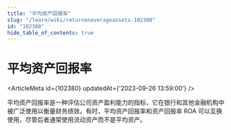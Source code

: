 ```yaml
---
title: "平均资产回报率"
slug: "/learn/wiki/returnonaverageassets-102380"
id: "102380"
hide_table_of_contents: true
---
```



# 平均资产回报率

<ArticleMeta id={102380} updatedAt={'2023-09-26 13:59:00'} />
<div className='border-solid border-b border-t-0 my-4 border-[var(--ifm-color-gray-300)]' />

平均资产回报率是一种评估公司资产盈利能力的指标，它在银行和其他金融机构中被广泛使用以衡量财务绩效。有时，平均资产回报率和资产回报率 ROA 可以互换使用，尽管后者通常使用流动资产而不是平均资产。
